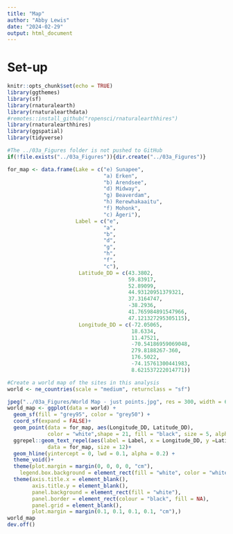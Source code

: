 ```yaml
---
title: "Map"
author: "Abby Lewis"
date: "2024-02-29"
output: html_document
---
```


# Set-up

```r
knitr::opts_chunk$set(echo = TRUE)
library(ggthemes)
library(sf)
library(rnaturalearth)
library(rnaturalearthdata)
#remotes::install_github("ropensci/rnaturalearthhires")
library(rnaturalearthhires)
library(ggspatial)
library(tidyverse)

#The ../03a_Figures folder is not pushed to GitHub
if(!file.exists("../03a_Figures")){dir.create("../03a_Figures")}
```

```r
for_map <- data.frame(Lake = c("e) Sunapee", 
                               "a) Erken", 
                               "b) Arendsee",
                               "d) Midway",
                               "g) Beaverdam", 
                               "h) Rerewhakaaitu", 
                               "f) Mohonk",
                               "c) Ägeri"),
                      Label = c("e", 
                               "a", 
                               "b",
                               "d",
                               "g", 
                               "h", 
                               "f",
                               "c"),
                       Latitude_DD = c(43.3802, 
                                       59.83917, 
                                       52.89099,
                                       44.93120951379321, 
                                       37.3164747, 
                                       -38.2936, 
                                       41.765984891547966,
                                       47.121327295305115),
                       Longitude_DD = c(-72.05065, 
                                        18.6334, 
                                        11.47521,
                                        -70.54186959069048,
                                        279.8188267-360, 
                                        176.5022, 
                                        -74.15761300441983,
                                        8.621537222014771))

#Create a world map of the sites in this analysis
world <- ne_countries(scale = "medium", returnclass = "sf")

jpeg("../03a_Figures/World Map - just points.jpg", res = 300, width = 6, height = 3.2, units = "in")
world_map <- ggplot(data = world) +
  geom_sf(fill = "grey95", color = "grey50") +
  coord_sf(expand = FALSE)+
  geom_point(data = for_map, aes(Longitude_DD, Latitude_DD), 
             color = "white",shape = 21, fill = "black", size = 5, alpha  =.7, stroke = 1)+
  ggrepel::geom_text_repel(aes(label = Label, x = Longitude_DD, y =Latitude_DD), 
             data = for_map, size = 12)+
  geom_hline(yintercept = 0, lwd = 0.1, alpha = 0.2) +
  theme_void()+
  theme(plot.margin = margin(0, 0, 0, 0, "cm"),
    legend.box.background = element_rect(fill = "white", color = "white"))+
  theme(axis.title.x = element_blank(),
        axis.title.y = element_blank(),
        panel.background = element_rect(fill = "white"),
        panel.border = element_rect(colour = "black", fill = NA),
        panel.grid = element_blank(),
        plot.margin = margin(0.1, 0.1, 0.1, 0.1, "cm"),)
world_map
dev.off()
```


